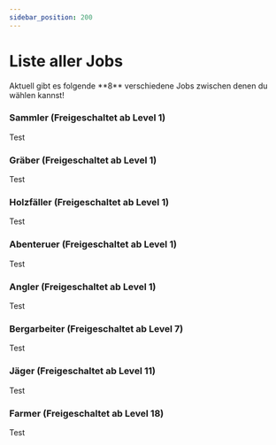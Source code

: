 ```yaml
---
sidebar_position: 200
---
```



# Liste aller Jobs


<Admonition type="tip" title="Tipp!">
Aktuell gibt es folgende **8** verschiedene Jobs zwischen denen du wählen kannst!
</Admonition>

### Sammler (Freigeschaltet ab Level 1)
Test

### Gräber (Freigeschaltet ab Level 1)
Test

### Holzfäller (Freigeschaltet ab Level 1)
Test

### Abenteruer (Freigeschaltet ab Level 1)
Test

### Angler (Freigeschaltet ab Level 1)
Test

### Bergarbeiter (Freigeschaltet ab Level 7)
Test

### Jäger (Freigeschaltet ab Level 11)
Test

### Farmer (Freigeschaltet ab Level 18)
Test